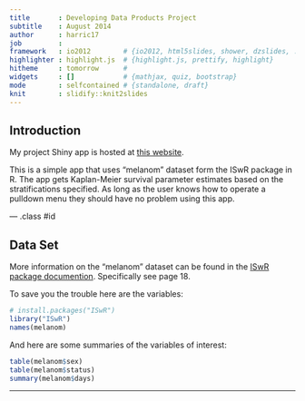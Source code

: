 ```yaml
---
title       : Developing Data Products Project
subtitle    : August 2014
author      : harric17
job         : 
framework   : io2012        # {io2012, html5slides, shower, dzslides, ...}
highlighter : highlight.js  # {highlight.js, prettify, highlight}
hitheme     : tomorrow      # 
widgets     : []            # {mathjax, quiz, bootstrap}
mode        : selfcontained # {standalone, draft}
knit        : slidify::knit2slides
---
```

## Introduction

<p>My project Shiny app is hosted at <a href="http://harric17.shinyapps.io/project/">this website</a>.
</p>

<p>This is a simple app that uses "melanom" dataset form the ISwR package in R.  The app gets Kaplan-Meier survival parameter estimates based on the stratifications specified.  As long as the user knows how to operate a pulldown menu they should have no problem using this app.</p>

--- .class #id 

## Data Set

<p>More information on the "melanom" dataset can be found in the  <a href="http://cran.r-project.org/web/packages/ISwR/ISwR.pdf">ISwR package documention</a>.  Specifically see page 18.
</p>

To save you the trouble here are the variables:
```r
# install.packages("ISwR")
library("ISwR")
names(melanom)
```

And here are some summaries of the variables of interest:
```r
table(melanom$sex)
table(melanom$status)
summary(melanom$days)
```
---

